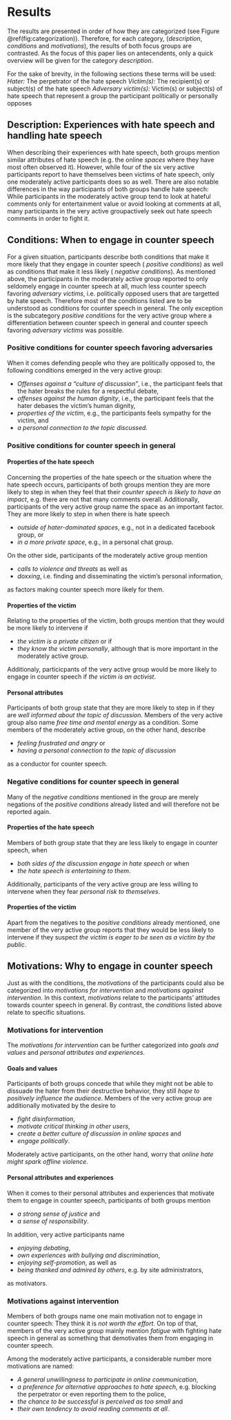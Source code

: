 # Results
The results are presented in order of how they are categorized (see Figure \@ref(fig:categorization)). Therefore, for each category, (_description_, _conditions_ and _motivations_), the results of both focus groups are contrasted. As the focus of this paper lies on antecendents, only a quick overview will be given for the category _description_.

For the sake of brevity, in the following sections these terms will be used:
_Hater:_ The perpetrator of the hate speech
_Victim(s):_ The recipient(s) or subject(s) of the hate speech
_Adversary victim(s):_ Victim(s) or subject(s) of hate speech that represent a group the participant politically or personally opposes 

## Description: Experiences with hate speech and handling hate speech
When describing their experiences with hate speech, both groups mention similar attributes of hate speech (e.g. the online _spaces_ where they have most often observed it). However, while four of the six very active participants report to have themselves been victims of hate speech, only one moderately active participants does so as well. There are also notable differences in the way participants of both groups handle hate speech: While participants in the moderately active group tend to look at hateful comments only for entertainment value or avoid looking at comments at all, many participants in the very active groupactively seek out hate speech comments in order to fight it.

## Conditions: When to engage in counter speech
For a given situation, participants describe both conditions that make it more likely that they engage in counter speech ( _positive conditions_) as well as conditions that make it less likely ( _negative conditions_). As mentioned above, the participants in the moderately active group reported to only seldomely engage in counter speech at all, much less counter speech favoring _adversary victims_, i.e. politically opposed users that are targetted by hate speech. Therefore most of the conditions listed are to be understood as conditions for counter speech in general. The only exception is the subcategory _positive conditions_ for the very active group where a differentiation between counter speech in general and counter speech favoring _adversary victims_ was possible.

### Positive conditions for counter speech favoring adversaries
When it comes defending people who they are politically opposed to, the following conditions emerged in the very active group:

* _Offenses against a "culture of discussion"_, i.e., the participant feels that the hater breaks the rules for a respectful debate,
* _offenses against the human dignity_, i.e., the participant feels that the hater debases the victim's human dignity,
* _properties of the victim_, e.g., the participants feels sympathy for the victim, and
* _a personal connection to the topic discussed_.

### Positive conditions for counter speech in general
#### Properties of the hate speech
Concerning the properties of the hate speech or the situation where the hate speech occurs, participants of both groups mention they are more likely to step in when they feel that their _counter speech is likely to have an impact_, e.g. there are not that many comments overall.
Additionally, participants of the very active group name the space as an important factor. They are more likely to step in when there is hate speech

* _outside of hater-dominated spaces_, e.g., not in a dedicated facebook group, or
* _in a more private space_, e.g., in a personal chat group.

On the other side, participants of the moderately active group mention

* _calls to violence and threats_ as well as
* _doxxing_, i.e. finding and disseminating the victim's personal information,

as factors making counter speech more likely for them.

#### Properties of the victim
Relating to the properties of the victim, both groups mention that they would be more likely to intervene if

* _the victim is a private citizen_ or if
* _they know the victim personally_, although that is more important in the moderately active group.

Additionaly, particicpants of the very active group would be more likely to engage in counter speech if _the victim is an activist_.

#### Personal attributes
Participants of both group state that they are more likely to step in if they are _well informed about the topic of discussion_. Members of the very active group also name _free time and mental energy_ as a condition. Some members of the moderately active group, on the other hand, describe 

* _feeling frustrated and angry_ or
* _having a personal connection to the topic of discussion_

as a conductor for counter speech.

### Negative conditions for counter speech in general
Many of the _negative conditions_ mentioned in the group are merely negations of the _positive conditions_ already listed and will therefore not be reported again.

####  Properties of the hate speech
Members of both group state that they are less likely to engage in counter speech, when 

* _both sides of the discussion engage in hate speech_ or when
* _the hate speech is entertaining to them_.

Additionally, participants of the very active group are less willing to intervene when they fear _personal risk to themselves_.

#### Properties of the victim
Apart from the negatives to the _positive conditions_ already mentioned, one member of the very active group reports that they would be less likely to intervene if they suspect _the victim is eager to be seen as a victim by the public_.

## Motivations: Why to engage in counter speech
Just as with the conditions, the _motivations_ of the participants could also be categorized into _motivations for intervention_ and _motivations against intervention_. In this context, _motivations_ relate to the participants' attitudes towards counter speech in general. By contrast, the _conditions_ listed above relate to specific situations.

### Motivations for intervention
The _motivations for intervention_ can be further categorized into _goals and values_ and _personal attributes and experiences_.

#### Goals and values
Participants of both groups concede that while they might not be able to dissuade the hater from their destructive behavior, they still _hope to positively influence the audience_.
Members of the very active group are additionally motivated by the desire to

* _fight disinformation_,
* _motivate critical thinking in other users_,
* _create a better culture of discussion in online spaces_ and
* _engage politically_.

Moderately active participants, on the other hand, worry that _online hate might spark offline violence_.

#### Personal attributes and experiences
When it comes to their personal attributes and experiences that motivate them to engage in counter speech, participants of both groups mention

* _a strong sense of justice_ and
* _a sense of responsibility_.

In addition, very active participants name

* _enjoying debating_,
* _own experiences with bullying and discrimination_, 
* _enjoying self-promotion_, as well as
* _being thanked and admired by others_, e.g. by site administrators,

as motivators.

### Motivations against intervention
Members of both groups name one main motivation not to engage in counter speech: They think it is _not worth the effort_. On top of that, members of the very active group mainly mention _fatigue_ with fighting hate speech in general as something that demotivates them from engaging in counter speech.

Among the moderately active participants, a considerable number more motivations are named:

* _A general unwillingness to participate in online communication_,
* _a preference for alternative approaches to hate speech_, e.g. blocking the perpetrator or even reporting them to the police,
* _the chance to be successful is perceived as too small_ and
* _their own tendency to avoid reading comments at all_.
